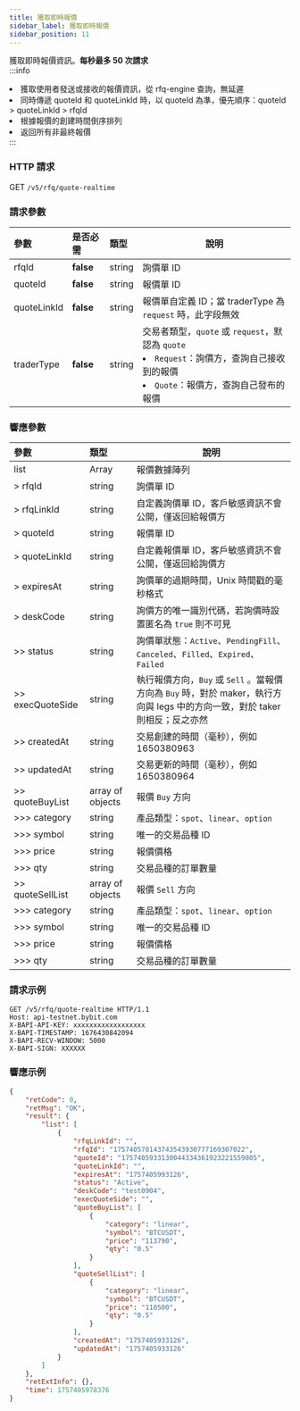 ```yaml
---
title: 獲取即時報價
sidebar_label: 獲取即時報價
sidebar_position: 11
---
```

獲取即時報價資訊。**每秒最多 50 次請求**  
:::info
<li>獲取使用者發送或接收的報價資訊，從 rfq-engine 查詢，無延遲</li>
<li>同時傳遞 quoteId 和 quoteLinkId 時，以 quoteId 為準，優先順序：quoteId > quoteLinkId > rfqId</li>
<li>根據報價的創建時間倒序排列</li>
<li>返回所有非最終報價</li>
:::

### HTTP 請求
GET `/v5/rfq/quote-realtime`

### 請求參數
| 參數 | 是否必需 | 類型 | 說明 |
|:----- |:-------|:-----|------ |
|rfqId |**false** |string|詢價單 ID|
|quoteId |**false** |string|報價單 ID|
|quoteLinkId |**false**  |string |報價單自定義 ID；當 traderType 為 `request` 時，此字段無效|
|traderType |**false**  |string |交易者類型，`quote` 或 `request`，默認為 `quote`<li>`Request`：詢價方，查詢自己接收到的報價</li><li>`Quote`：報價方，查詢自己發布的報價</li>|

### 響應參數
| 參數 | 類型 | 說明 |
|:----- |:-----|----- |
|list |Array |報價數據陣列|
|> rfqId |string |詢價單 ID|
|> rfqLinkId |string |自定義詢價單 ID，客戶敏感資訊不會公開，僅返回給報價方 |
|> quoteId |string |報價單 ID|
|> quoteLinkId |string |自定義報價單 ID，客戶敏感資訊不會公開，僅返回給詢價方 |
|> expiresAt |string |詢價單的過期時間，Unix 時間戳的毫秒格式 |
|> deskCode |string |詢價方的唯一識別代碼，若詢價時設置匿名為 `true` 則不可見 |
|>> status |string |詢價單狀態：`Active`、`PendingFill`、`Canceled`、`Filled`、`Expired`、`Failed` |
|>> execQuoteSide |string |執行報價方向，`Buy` 或 `Sell` 。當報價方向為 `Buy` 時，對於 maker，執行方向與 legs 中的方向一致，對於 taker 則相反；反之亦然 |
|>> createdAt |string |交易創建的時間（毫秒），例如 1650380963 |
|>> updatedAt |string |交易更新的時間（毫秒），例如 1650380964 |
|>> quoteBuyList |array of objects |報價 `Buy` 方向 |
|>>> category |string |產品類型：`spot`、`linear`、`option` |
|>>> symbol |string |唯一的交易品種 ID|
|>>> price |string |報價價格|
|>>> qty |string |交易品種的訂單數量 |
|>> quoteSellList |array of objects |報價 `Sell` 方向 |
|>>> category |string |產品類型：`spot`、`linear`、`option` |
|>>> symbol |string |唯一的交易品種 ID|
|>>> price |string |報價價格|
|>>> qty |string |交易品種的訂單數量 |

### 請求示例

```http
GET /v5/rfq/quote-realtime HTTP/1.1
Host: api-testnet.bybit.com
X-BAPI-API-KEY: xxxxxxxxxxxxxxxxxx
X-BAPI-TIMESTAMP: 1676430842094
X-BAPI-RECV-WINDOW: 5000
X-BAPI-SIGN: XXXXXX

```

### 響應示例

```json
{
    "retCode": 0,
    "retMsg": "OK",
    "result": {
        "list": [
            {
                "rfqLinkId": "",
                "rfqId": "175740578143743543930777169307022",
                "quoteId": "1757405933130044334361923221559805",
                "quoteLinkId": "",
                "expiresAt": "1757405993126",
                "status": "Active",
                "deskCode": "test0904",
                "execQuoteSide": "",
                "quoteBuyList": [
                    {
                        "category": "linear",
                        "symbol": "BTCUSDT",
                        "price": "113790",
                        "qty": "0.5"
                    }
                ],
                "quoteSellList": [
                    {
                        "category": "linear",
                        "symbol": "BTCUSDT",
                        "price": "110500",
                        "qty": "0.5"
                    }
                ],
                "createdAt": "1757405933126",
                "updatedAt": "1757405933126"
            }
        ]
    },
    "retExtInfo": {},
    "time": 1757405978376
}

```
